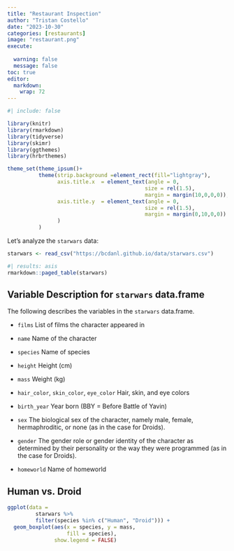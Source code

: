 ```yaml
---
title: "Restaurant Inspection"
author: "Tristan Costello"
date: "2023-10-30"
categories: [restaurants]
image: "restaurant.png"
execute: 
  
  warning: false
  message: false
toc: true
editor: 
  markdown: 
    wrap: 72
---
```


```r
#| include: false

library(knitr)
library(rmarkdown)
library(tidyverse)
library(skimr)
library(ggthemes)
library(hrbrthemes)

theme_set(theme_ipsum()+
          theme(strip.background =element_rect(fill="lightgray"),
                axis.title.x  = element_text(angle = 0,
                                            size = rel(1.5),
                                            margin = margin(10,0,0,0)),
                axis.title.y  = element_text(angle = 0,
                                            size = rel(1.5),
                                            margin = margin(0,10,0,0))
                )
          )
```

Let's analyze the `starwars` data:

```r
starwars <- read_csv("https://bcdanl.github.io/data/starwars.csv")
```

```r
#| results: asis
rmarkdown::paged_table(starwars) 
```

## Variable Description for `starwars` data.frame

The following describes the variables in the `starwars` data.frame.

-   `films` List of films the character appeared in

-   `name` Name of the character

-   `species` Name of species

-   `height` Height (cm)

-   `mass` Weight (kg)

-   `hair_color`, `skin_color`, `eye_color` Hair, skin, and eye colors

-   `birth_year` Year born (BBY = Before Battle of Yavin)

-   `sex` The biological sex of the character, namely male, female,
    hermaphroditic, or none (as in the case for Droids).

-   `gender` The gender role or gender identity of the character as
    determined by their personality or the way they were programmed (as
    in the case for Droids).

-   `homeworld` Name of homeworld

## Human vs. Droid

```r
ggplot(data = 
         starwars %>% 
         filter(species %in% c("Human", "Droid"))) +
  geom_boxplot(aes(x = species, y = mass, 
                   fill = species),
               show.legend = FALSE)

```
